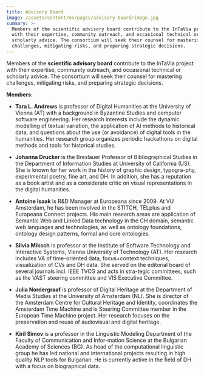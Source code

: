 ```yaml
---
title: Advisory Board
image: /assets/content/en/pages/advisory-board/image.jpg
summary: >-
  Members of the scientific advisory board contribute to the InTaVia project
  with their expertise, community outreach, and occasional technical or
  scholarly advice. The consortium will seek their counsel for mastering
  challenges, mitigating risks, and preparing strategic decisions.
---
```

Members of the **scientific advisory board** contribute to the InTaVia project with their expertise, community outreach, and occasional technical or scholarly advice. The consortium will seek their counsel for mastering challenges, mitigating risks, and preparing strategic decisions.

**Members:**

* **Tara L. Andrews** is professor of Digital Humanities at the University of Vienna (AT) with a background in Byzantine Studies and computer software engineering. Her research interests include the dynamic modelling of textual variation, the application of AI methods to historical data, and questions about the use (or avoidance) of digital tools in the humanities. Her research group organizes periodic hackathons on digital methods and tools for historical studies.

- **Johanna Drucker** is the Breslauer Professor of Bibliographical Studies in the Department of Information Studies at University of California (US). She is known for her work in the history of graphic design, typogra-phy, experimental poetry, fine art, and DH. In addition, she has a reputation as a book artist and as a considerate critic on visual representations in the digital humanities.

* **Antoine Isaak** is R\&D Manager at Europeana since 2009. At VU Amsterdam, he has been involved in the STITCH, TELplus and Europeana Connect projects. His main research areas are application of Semantic Web and Linked Data technology in the CH domain, semantic web languages and technologies, as well as ontology foundations, ontology design patterns, formal and core ontologies.

- **Silvia Miksch** is professor at the Institute of Software Technology and Interactive Systems, Vienna University of Technology (AT). Her research includes VA of time-oriented data, focus+context techniques, visualization of CVs and DH data. She served on the editorial board of several journals incl. IEEE TVCG and acts in stra-tegic committees, such as the VAST steering committee and VIS Executive Committee.

* **Julia Nordergraaf** is professor of Digital Heritage at the Department of Media Studies at the University of Amsterdam (NL). She is director of the Amsterdam Centre for Cultural Heritage and Identity, coordinates the Amsterdam Time Machine and is Steering Committee member in the European Time Machine project. Her research focuses on the preservation and reuse of audiovisual and digital heritage.

- **Kiril Simov** is a professor in the Linguistic Modeling Department of the Faculty of Communication and Infor-mation Science at the Bulgarian Academy of Sciences (BG). As head of the computational linguistic group he has led national and international projects resulting in high quality NLP tools for Bulgarian. He is currently active in the field of DH with a focus on biographical data.

